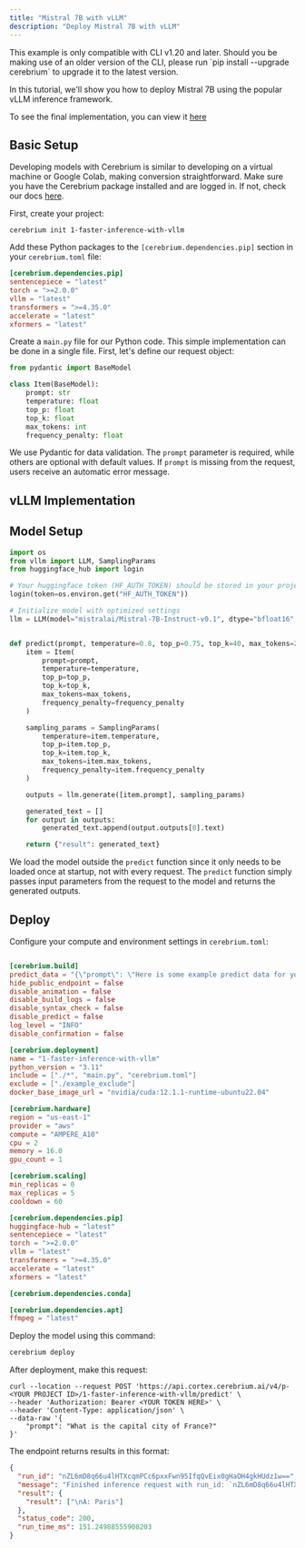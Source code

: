 ```yaml
---
title: "Mistral 7B with vLLM"
description: "Deploy Mistral 7B with vLLM"
---
```


<Note>
  This example is only compatible with CLI v1.20 and later. Should you be making
  use of an older version of the CLI, please run `pip install --upgrade
  cerebrium` to upgrade it to the latest version.
</Note>

In this tutorial, we'll show you how to deploy Mistral 7B using the popular vLLM inference framework.

To see the final implementation, you can view it [here](https://github.com/CerebriumAI/examples/tree/master/2-advanced-concepts/1-faster-inference-with-vllm)

## Basic Setup

Developing models with Cerebrium is similar to developing on a virtual machine or Google Colab, making conversion straightforward. Make sure you have the Cerebrium package installed and are logged in. If not, check our docs [here](https://docs.cerebrium.ai/cerebrium/getting-started/installation).

First, create your project:

```
cerebrium init 1-faster-inference-with-vllm
```

Add these Python packages to the `[cerebrium.dependencies.pip]` section in your `cerebrium.toml` file:

```toml
[cerebrium.dependencies.pip]
sentencepiece = "latest"
torch = ">=2.0.0"
vllm = "latest"
transformers = ">=4.35.0"
accelerate = "latest"
xformers = "latest"
```

Create a `main.py` file for our Python code. This simple implementation can be done in a single file. First, let's define our request object:

```python
from pydantic import BaseModel

class Item(BaseModel):
    prompt: str
    temperature: float
    top_p: float
    top_k: float
    max_tokens: int
    frequency_penalty: float
```

We use Pydantic for data validation. The `prompt` parameter is required, while others are optional with default values. If `prompt` is missing from the request, users receive an automatic error message.

## vLLM Implementation

## Model Setup

```python
import os
from vllm import LLM, SamplingParams
from huggingface_hub import login

# Your huggingface token (HF_AUTH_TOKEN) should be stored in your project secrets on your dashboard
login(token=os.environ.get("HF_AUTH_TOKEN"))

# Initialize model with optimized settings
llm = LLM(model="mistralai/Mistral-7B-Instruct-v0.1", dtype="bfloat16", max_model_len=20000, gpu_memory_utilization=0.9)


def predict(prompt, temperature=0.8, top_p=0.75, top_k=40, max_tokens=256, frequency_penalty=1):
    item = Item(
        prompt=prompt,
        temperature=temperature,
        top_p=top_p,
        top_k=top_k,
        max_tokens=max_tokens,
        frequency_penalty=frequency_penalty
    )

    sampling_params = SamplingParams(
        temperature=item.temperature,
        top_p=item.top_p,
        top_k=item.top_k,
        max_tokens=item.max_tokens,
        frequency_penalty=item.frequency_penalty
    )

    outputs = llm.generate([item.prompt], sampling_params)

    generated_text = []
    for output in outputs:
        generated_text.append(output.outputs[0].text)

    return {"result": generated_text}

```

We load the model outside the `predict` function since it only needs to be loaded once at startup, not with every request. The `predict` function simply passes input parameters from the request to the model and returns the generated outputs.

## Deploy

Configure your compute and environment settings in `cerebrium.toml`:

```toml

[cerebrium.build]
predict_data = "{\"prompt\": \"Here is some example predict data for your config.yaml which will be used to test your predict function on build.\"}"
hide_public_endpoint = false
disable_animation = false
disable_build_logs = false
disable_syntax_check = false
disable_predict = false
log_level = "INFO"
disable_confirmation = false

[cerebrium.deployment]
name = "1-faster-inference-with-vllm"
python_version = "3.11"
include = ["./*", "main.py", "cerebrium.toml"]
exclude = ["./example_exclude"]
docker_base_image_url = "nvidia/cuda:12.1.1-runtime-ubuntu22.04"

[cerebrium.hardware]
region = "us-east-1"
provider = "aws"
compute = "AMPERE_A10"
cpu = 2
memory = 16.0
gpu_count = 1

[cerebrium.scaling]
min_replicas = 0
max_replicas = 5
cooldown = 60

[cerebrium.dependencies.pip]
huggingface-hub = "latest"
sentencepiece = "latest"
torch = ">=2.0.0"
vllm = "latest"
transformers = ">=4.35.0"
accelerate = "latest"
xformers = "latest"

[cerebrium.dependencies.conda]

[cerebrium.dependencies.apt]
ffmpeg = "latest"

```

Deploy the model using this command:

```bash
cerebrium deploy
```

After deployment, make this request:

```curl
curl --location --request POST 'https://api.cortex.cerebrium.ai/v4/p-<YOUR PROJECT ID>/1-faster-inference-with-vllm/predict' \
--header 'Authorization: Bearer <YOUR TOKEN HERE>' \
--header 'Content-Type: application/json' \
--data-raw '{
    "prompt": "What is the capital city of France?"
}'
```

The endpoint returns results in this format:

```json
{
  "run_id": "nZL6mD8q66u4lHTXcqmPCc6pxxFwn95IfqQvEix0gHaOH4gkHUdz1w==",
  "message": "Finished inference request with run_id: `nZL6mD8q66u4lHTXcqmPCc6pxxFwn95IfqQvEix0gHaOH4gkHUdz1w==`",
  "result": {
    "result": ["\nA: Paris"]
  },
  "status_code": 200,
  "run_time_ms": 151.24988555908203
}
```
